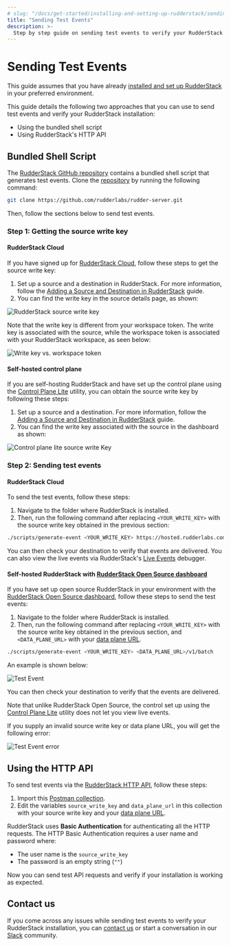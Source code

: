 ```yaml
---
# slug: "/docs/get-started/installing-and-setting-up-rudderstack/sending-test-events"
title: "Sending Test Events"
description: >-
  Step by step guide on sending test events to verify your RudderStack installation.
---
```


# Sending Test Events

<div class="infoBlock">

This guide assumes that you have already <a href="/docs/get-started/installing-and-setting-up-rudderstack">installed and set up RudderStack</a> in your preferred environment.
</div>

This guide details the following two approaches that you can use to send test events and verify your RudderStack installation:

- Using the bundled shell script
- Using RudderStack's HTTP API

## Bundled Shell Script

The [RudderStack GitHub repository](https://github.com/rudderlabs/rudder-server) contains a bundled shell script that generates test events. Clone the [repository](https://github.com/rudderlabs/rudder-server) by running the following command:

```bash
git clone https://github.com/rudderlabs/rudder-server.git
```

Then, follow the sections below to send test events.

### Step 1: Getting the source write key

#### RudderStack Cloud

If you have signed up for [RudderStack Cloud](https://app.rudderstack.com/), follow these steps to get the source write key:

1. Set up a source and a destination in RudderStack. For more information, follow the [Adding a Source and Destination in RudderStack](https://rudderstack.com/docs/connections/adding-source-and-destination-rudderstack/) guide.
2. You can find the write key in the source details page, as shown:

<img src="../../assets/rudderstack-open-source/source-write-key.png" alt="RudderStack source write key" />

Note that the write key is different from your workspace token. The write key is associated with the source, while the workspace token is associated with your RudderStack workspace, as seen below:

<img src="../../assets/rudderstack-open-source/write-key-vs-workspace-token.png" alt="Write key vs. workspace token" />

#### Self-hosted control plane

If you are self-hosting RudderStack and have set up the control plane using the [Control Plane Lite](https://rudderstack.com/docs/get-started/control-plane-lite/) utility, you can obtain the source write key by following these steps:

1. Set up a source and a destination. For more information, follow the [Adding a Source and Destination in RudderStack](https://rudderstack.com/docs/connections/adding-source-and-destination-rudderstack/) guide.
2. You can find the write key associated with the source in the dashboard as shown:

<img src="../../assets/rudderstack-open-source/control-plane-lite-source-write-key" alt="Control plane lite source write Key" />

### Step 2: Sending test events

#### RudderStack Cloud

To send the test events, follow these steps:

1. Navigate to the folder where RudderStack is installed.
2. Then, run the following command after replacing `<YOUR_WRITE_KEY>` with the source write key obtained in the previous section:

```bash
./scripts/generate-event <YOUR_WRITE_KEY> https://hosted.rudderlabs.com/v1/batch
```

You can then check your destination to verify that events are delivered. You can also view the live events via RudderStack's [Live Events](https://www.rudderstack.com/docs/get-started/live-events/) debugger.

#### Self-hosted RudderStack with [RudderStack Open Source dashboard](https://app.rudderstack.com/signup?type=opensource)

If you have set up open source RudderStack in your environment with the [RudderStack Open Source dashboard](https://app.rudderstack.com/signup?type=opensource), follow these steps to send the test events:

1. Navigate to the folder where RudderStack is installed.
2. Then, run the following command after replacing `<YOUR_WRITE_KEY>` with the source write key obtained in the previous section, and `<DATA_PLANE_URL>` with your [data plane URL](https://rudderstack.com/docs/rudderstack-open-source/installing-and-setting-up-rudderstack/#what-is-a-data-plane-url-where-do-i-get-it).

```bash
./scripts/generate-event <YOUR_WRITE_KEY> <DATA_PLANE_URL>/v1/batch
```

An example is shown below:

<img src="../../assets/rudderstack-open-source/test-event.png" alt="Test Event" />

You can then check your destination to verify that the events are delivered.

<div class="infoBlock">

Note that unlike RudderStack Open Source, the control set up using the <a href="https://rudderstack.com/docs/get-started/control-plane-lite/">Control Plane Lite</a> utility does not let you view live events.
</div>

If you supply an invalid source write key or data plane URL, you will get the following error:

<img src="../../assets/rudderstack-open-source/test-event-error.png" alt="Test Event error" />

## Using the HTTP API

To send test events via the [RudderStack HTTP API](https://www.rudderstack.com/docs/rudderstack-api/http-api/), follow these steps:

1. Import this [Postman collection](https://www.getpostman.com/collections/480307c55ad2b9dd4e27). 
2. Edit the variables `source_write_key` and `data_plane_url` in this collection with your source write key and your [data plane URL](https://rudderstack.com/docs/rudderstack-open-source/installing-and-setting-up-rudderstack/#what-is-a-data-plane-url-where-do-i-get-it).

RudderStack uses **Basic Authentication** for authenticating all the HTTP requests. The HTTP Basic Authentication requires a user name and password where:
  - The user name is the `source_write_key`
  - The password is an empty string \(`""`\)

Now you can send test API requests and verify if your installation is working as expected.

## Contact us

If you come across any issues while sending test events to verify your RudderStack installation, you can [contact us](mailto:%20docs@rudderstack.com) or start a conversation in our [Slack](https://rudderstack.com/join-rudderstack-slack-community) community.
